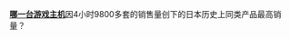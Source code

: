 '''[[PlayStation_2|哪一台游戏主机]]'''因4小时9800多套的销售量创下的日本历史上同类产品最高销量？
<noinclude>[[Category:Sony_PlayStation_portal|{{SUBPAGENAME}}]]</noinclude>